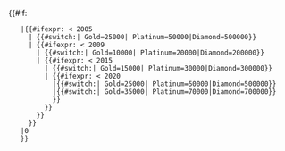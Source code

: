 <includeonly>{{#if:{{{year|}}} 
    |{{#ifexpr:{{{year}}} < 2005 
      | {{#switch:{{{award|}}}| Gold=25000| Platinum=50000|Diamond=500000}}
      | {{#ifexpr:{{{year}}} < 2009
        | {{#switch:{{{award|}}}| Gold=10000| Platinum=20000|Diamond=200000}}
        | {{#ifexpr:{{{year}}} < 2015 
          | {{#switch:{{{award|}}}| Gold=15000| Platinum=30000|Diamond=300000}}
          | {{#ifexpr:{{{year}}} < 2020 
            |{{#switch:{{{award|}}}| Gold=25000| Platinum=50000|Diamond=500000}}
            |{{#switch:{{{award|}}}| Gold=35000| Platinum=70000|Diamond=700000}}
            }}
          }}
        }}
      }}
    |0
    }}</includeonly><noinclude>
{{Documentation}}
</noinclude>